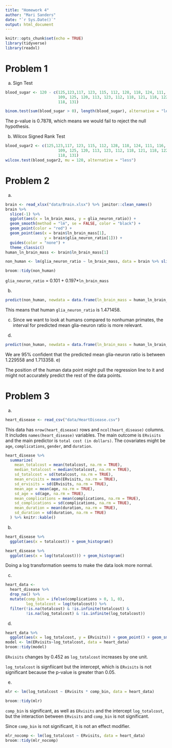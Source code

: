 ```yaml
---
title: "Homework 4"
author: "Mari Sanders"
date: "`r Sys.Date()`"
output: html_document
---
```


```r
knitr::opts_chunk$set(echo = TRUE)
library(tidyverse)
library(readxl)
```

# Problem 1 

a) 
Sign Test
```r
blood_sugar <- 120 - c(125,123,117, 123, 115, 112, 128, 118, 124, 111, 116, 
                       109, 125, 120, 113, 123, 112, 118, 121, 118, 122, 115,105, 
                       118, 131)

binom.test(sum(blood_sugar > 0), length(blood_sugar), alternative = "less")

```

The p-value is 0.7878, which means we would fail to reject the null hypothesis. 

b)
Wilcox Signed Rank Test
```r
blood_sugar2 <- c(125,123,117, 123, 115, 112, 128, 118, 124, 111, 116, 
                       109, 125, 120, 113, 123, 112, 118, 121, 118, 122, 115,105, 
                       118, 131)
wilcox.test(blood_sugar2, mu = 120, alternative = "less")
```

# Problem 2 

a) 

```r
brain <- read_xlsx("data/Brain.xlsx") %>% janitor::clean_names() 
brain %>% 
  slice(-1) %>% 
  ggplot(aes(x = ln_brain_mass, y = glia_neuron_ratio)) +
  geom_smooth(method = "lm", se = FALSE, color = "black") +
  geom_point(color = "red") +
  geom_point(aes(x = brain$ln_brain_mass[1], 
                 y = brain$glia_neuron_ratio[1])) +
  guides(color = "none") +
  theme_classic()
human_ln_brain_mass <- brain$ln_brain_mass[1]

non_human <- lm(glia_neuron_ratio ~ ln_brain_mass, data = brain %>% slice(-1))

broom::tidy(non_human)

```

`glia_neuron_ratio` = 0.101 + 0.197*`ln_brain_mass`

b) 

```r
predict(non_human, newdata = data.frame(ln_brain_mass = human_ln_brain_mass))
```

This means that human `glia_neuron_ratio` is 1.471458. 


c) Since we want to look at humans compared to nonhuman primates, the interval for predicted mean glia-neuron ratio is more relevant. 

d) 

```r

predict(non_human, newdata = data.frame(ln_brain_mass = human_ln_brain_mass), interval = "confidence", level = 0.95)
```

We are 95% confident that the predicted mean glia-neuron ratio is between 1.229558 and 1.713358. 
e) 

The position of the human data point might pull the regression line to it and might not accurately predict the rest of the data points. 

# Problem 3 

a) 

```r
heart_disease <- read_csv("data/HeartDisease.csv") 
```

This data has `nrow(heart_disease)` rows and `ncol(heart_disease)` columns. It includes `names(heart_disease)` variables. The main outcome is `ERvisits` and the main predictor is `total cost (in dollars)`. The covariates might be `age`, `complications`, `gender`, and `duration`.

```r
heart_disease %>% 
  summarize(
    mean_totalcost = mean(totalcost, na.rm = TRUE),
    median_totalcost = median(totalcost, na.rm = TRUE),
    sd_totalcost = sd(totalcost, na.rm = TRUE),
    mean_ervisits = mean(ERvisits, na.rm = TRUE),
    sd_ervisits = sd(ERvisits, na.rm = TRUE),
    mean_age = mean(age, na.rm = TRUE),
    sd_age = sd(age, na.rm = TRUE),
    mean_complications = mean(complications, na.rm = TRUE),
    sd_complications = sd(complications, na.rm = TRUE),
    mean_duration = mean(duration, na.rm = TRUE),
    sd_duration = sd(duration, na.rm = TRUE)
  ) %>% knitr::kable()
```

b) 

```r
heart_disease %>% 
  ggplot(aes(x = totalcost)) + geom_histogram()

heart_disease %>% 
  ggplot(aes(x = log(totalcost))) + geom_histogram()

```

Doing a log transformation seems to make the data look more normal. 

c) 

```r
heart_data <- 
  heart_disease %>% 
  drop_na() %>% 
  mutate(comp_bin = ifelse(complications > 0, 1, 0), 
         log_totalcost = log(totalcost)) %>%
  filter(!is.na(totalcost) & !is.infinite(totalcost) & 
         !is.na(log_totalcost) & !is.infinite(log_totalcost))
```

d) 

```r
heart_data %>% 
  ggplot(aes(x = log_totalcost, y = ERvisits)) + geom_point() + geom_smooth(method = lm, se = FALSE)
model <- lm(ERvisits~log_totalcost, data = heart_data)
broom::tidy(model)
```

`ERvisits` changes by 0.452 as `log_totalcost` increases by one unit. 

`log_totalcost` is signfiicant but the intercept, which is `ERvisits` is not significant because the p-value is greater than 0.05. 

e) 

```r
mlr <- lm(log_totalcost ~ ERvisits * comp_bin, data = heart_data)

broom::tidy(mlr)
```
`comp_bin` is significant, as well as `ERvisits` and the intercept `log_totalcost`, but the interaction between `ERvisits` and `comp_bin` is not significant. 

Since `comp_bin` is not significant, it is not an effect modifier. 

```r
mlr_nocomp <- lm(log_totalcost ~ ERvisits, data = heart_data)
broom::tidy(mlr_nocomp)
```

